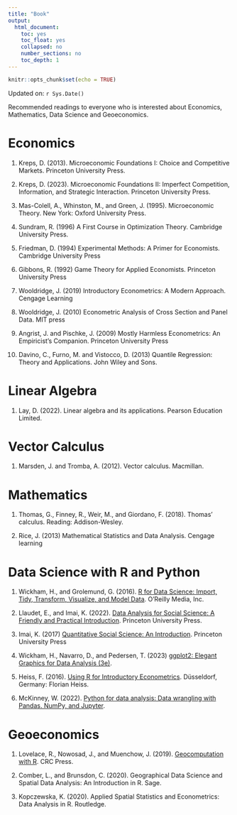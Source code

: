 ```yaml
---
title: "Book"
output:
  html_document:
    toc: yes
    toc_float: yes
    collapsed: no
    number_sections: no
    toc_depth: 1
---
```


```r
knitr::opts_chunk$set(echo = TRUE)
```

Updated on: `r Sys.Date()`

Recommended readings to everyone who is interested about Economics, Mathematics, Data Science and Geoeconomics.

# Economics

1.  Kreps, D. (2013). Microeconomic Foundations I: Choice and Competitive Markets. Princeton University Press.

2.  Kreps, D. (2023). Microeconomic Foundations II: Imperfect Competition, Information, and Strategic Interaction. Princeton University Press.

3.  Mas-Colell, A., Whinston, M., and Green, J. (1995). Microeconomic Theory. New York: Oxford University Press.

4.  Sundram, R. (1996) A First Course in Optimization Theory. Cambridge University Press.

5.  Friedman, D. (1994) Experimental Methods: A Primer for Economists. Cambridge University Press

6.  Gibbons, R. (1992) Game Theory for Applied Economists. Princeton University Press

7.  Wooldridge, J. (2019) Introductory Econometrics: A Modern Approach. Cengage Learning

8.  Wooldridge, J. (2010) Econometric Analysis of Cross Section and Panel Data. MIT press

9.  Angrist, J. and Pischke, J. (2009) Mostly Harmless Econometrics: An Empiricist's Companion. Princeton University Press

10. Davino, C., Furno, M. and Vistocco, D. (2013) Quantile Regression: Theory and Applications. John Wiley and Sons.

# Linear Algebra

1.  Lay, D. (2022). Linear algebra and its applications. Pearson Education Limited.

# Vector Calculus

1.  Marsden, J. and Tromba, A. (2012). Vector calculus. Macmillan.

# Mathematics

1.  Thomas, G., Finney, R., Weir, M., and Giordano, F. (2018). Thomas' calculus. Reading: Addison-Wesley.

2.  Rice, J. (2013) Mathematical Statistics and Data Analysis. Cengage learning

# Data Science with R and Python

1.  Wickham, H., and Grolemund, G. (2016). [R for Data Science: Import, Tidy, Transform, Visualize, and Model Data](https://r4ds.had.co.nz/index.html). O'Reilly Media, Inc.

2.  Llaudet, E., and Imai, K. (2022). [Data Analysis for Social Science: A Friendly and Practical Introduction](https://press.princeton.edu/books/hardcover/9780691199429/data-analysis-for-social-science). Princeton University Press.

3.  Imai, K. (2017) [Quantitative Social Science: An Introduction](https://press.princeton.edu/books/paperback/9780691175461/quantitative-social-science). Princeton University Press

4.  Wickham, H., Navarro, D., and Pedersen, T. (2023) [ggplot2: Elegant Graphics for Data Analysis (3e)](https://ggplot2-book.org/).

5.  Heiss, F. (2016). [Using R for Introductory Econometrics](http://www.urfie.net/?fbclid=IwAR0Iax1Am67ZTTUmaCf_zE7ObMVrcAZ-2hEsuJMErMCyi3qvlQ4WC9wttbI). Düsseldorf, Germany: Florian Heiss.

6. McKinney, W. (2022). [Python for data analysis: Data wrangling with Pandas. NumPy, and Jupyter](https://wesmckinney.com/book/).

# Geoeconomics

1.  Lovelace, R., Nowosad, J., and Muenchow, J. (2019). [Geocomputation with R](https://r.geocompx.org/index.html). CRC Press.

2.  Comber, L., and Brunsdon, C. (2020). Geographical Data Science and Spatial Data Analysis: An Introduction in R. Sage.

3.  Kopczewska, K. (2020). Applied Spatial Statistics and Econometrics: Data Analysis in R. Routledge.

